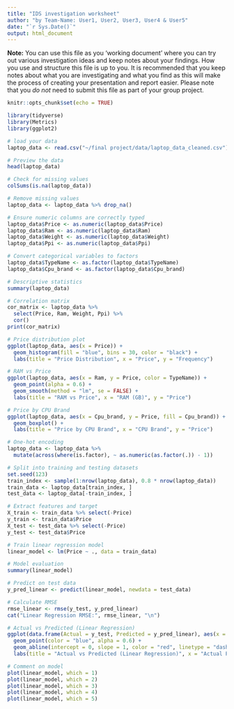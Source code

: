 ```yaml
---
title: "IDS investigation worksheet"
author: "by Team-Name: User1, User2, User3, User4 & User5"
date: "`r Sys.Date()`"
output: html_document
---
```


**Note:** You can use this file as you 'working document' where you can try out various investigation ideas and keep notes about your findings. How you use and structure this file is up to you. It is recommended that you keep notes about what you are investigating and what you find as this will make the process of creating your presentation and report easier. Please note that you _do not_ need to submit this file as part of your group project.



```r
knitr::opts_chunk$set(echo = TRUE)
```


```r
library(tidyverse)
library(Metrics)
library(ggplot2)
```


```r
# load your data 
laptop_data <- read.csv("~/final project/data/laptop_data_cleaned.csv")

# Preview the data
head(laptop_data)

# Check for missing values
colSums(is.na(laptop_data))

# Remove missing values
laptop_data <- laptop_data %>% drop_na()

# Ensure numeric columns are correctly typed
laptop_data$Price <- as.numeric(laptop_data$Price)
laptop_data$Ram <- as.numeric(laptop_data$Ram)
laptop_data$Weight <- as.numeric(laptop_data$Weight)
laptop_data$Ppi <- as.numeric(laptop_data$Ppi)

# Convert categorical variables to factors
laptop_data$TypeName <- as.factor(laptop_data$TypeName)
laptop_data$Cpu_brand <- as.factor(laptop_data$Cpu_brand)

# Descriptive statistics
summary(laptop_data)

# Correlation matrix
cor_matrix <- laptop_data %>%
  select(Price, Ram, Weight, Ppi) %>%
  cor()
print(cor_matrix)

# Price distribution plot
ggplot(laptop_data, aes(x = Price)) +
  geom_histogram(fill = "blue", bins = 30, color = "black") +
  labs(title = "Price Distribution", x = "Price", y = "Frequency")

# RAM vs Price
ggplot(laptop_data, aes(x = Ram, y = Price, color = TypeName)) +
  geom_point(alpha = 0.6) +
  geom_smooth(method = "lm", se = FALSE) +
  labs(title = "RAM vs Price", x = "RAM (GB)", y = "Price")

# Price by CPU Brand
ggplot(laptop_data, aes(x = Cpu_brand, y = Price, fill = Cpu_brand)) +
  geom_boxplot() +
  labs(title = "Price by CPU Brand", x = "CPU Brand", y = "Price")

# One-hot encoding
laptop_data <- laptop_data %>%
  mutate(across(where(is.factor), ~ as.numeric(as.factor(.)) - 1))

# Split into training and testing datasets
set.seed(123)
train_index <- sample(1:nrow(laptop_data), 0.8 * nrow(laptop_data))
train_data <- laptop_data[train_index, ]
test_data <- laptop_data[-train_index, ]

# Extract features and target
X_train <- train_data %>% select(-Price)
y_train <- train_data$Price
X_test <- test_data %>% select(-Price)
y_test <- test_data$Price

# Train linear regression model
linear_model <- lm(Price ~ ., data = train_data)

# Model evaluation
summary(linear_model)

# Predict on test data
y_pred_linear <- predict(linear_model, newdata = test_data)

# Calculate RMSE
rmse_linear <- rmse(y_test, y_pred_linear)
cat("Linear Regression RMSE:", rmse_linear, "\n")

# Actual vs Predicted (Linear Regression)
ggplot(data.frame(Actual = y_test, Predicted = y_pred_linear), aes(x = Actual, y = Predicted)) +
  geom_point(color = "blue", alpha = 0.6) +
  geom_abline(intercept = 0, slope = 1, color = "red", linetype = "dashed") +
  labs(title = "Actual vs Predicted (Linear Regression)", x = "Actual Price", y = "Predicted Price")

# Comment on model
plot(linear_model, which = 1)
plot(linear_model, which = 2)
plot(linear_model, which = 3)
plot(linear_model, which = 4)
plot(linear_model, which = 5)
```



